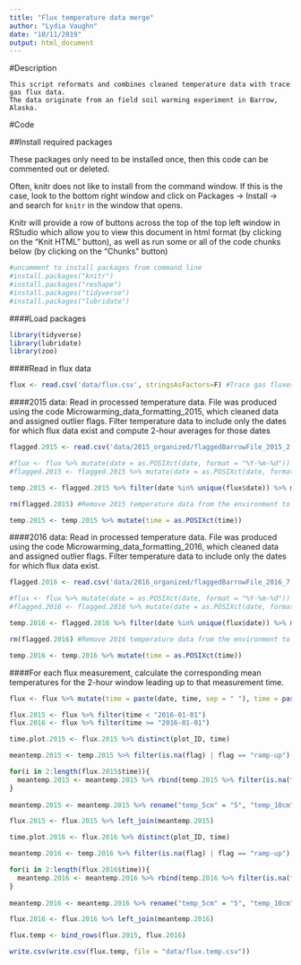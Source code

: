 ```yaml
---
title: "Flux temperature data merge"
author: "Lydia Vaughn"
date: "10/11/2019"
output: html_document
---
```


#Description
```
This script reformats and combines cleaned temperature data with trace gas flux data.
The data originate from an field soil warming experiment in Barrow, Alaska.

```
#Code

##Install required packages

These packages only need to be installed once, then this code can be commented out or deleted.

Often, knitr does not like to install from the command window. If this is the case, look to the bottom right window and click on Packages -> Install -> and search for `knitr` in the window that opens.  

Knitr will provide a row of buttons across the top of the top left window in RStudio which allow you to view this document in html format (by clicking on the "Knit HTML" button), as well as run some or all of the code chunks below (by clicking on the "Chunks" button)

```r
#uncomment to install packages from command line
#install.packages("knitr")
#install.packages("reshape")
#install.packages("tidyverse")
#install.packages("lubridate")
```

####Load packages
```r
library(tidyverse)
library(lubridate)
library(zoo)
```

####Read in flux data
```r
flux <- read.csv('data/flux.csv', stringsAsFactors=F) #Trace gas fluxes measured from microwarming experiment in 2015 and 2015
```

####2015 data: 
Read in processed temperature data.  File was produced using the code Microwarming_data_formatting_2015, which cleaned data and assigned outlier flags.
Filter temperature data to include only the dates for which flux data exist and compute 2-hour averages for those dates
```r
flagged.2015 <- read.csv('data/2015_organized/flaggedBarrowFile_2015_2.csv', stringsAsFactors=F) #Data following QA/QC, with column flagging outliers

#flux <- flux %>% mutate(date = as.POSIXct(date, format = "%Y-%m-%d")) #uncomment if date formats cause trouble
#flagged.2015 <- flagged.2015 %>% mutate(date = as.POSIXct(date, format = "%Y-%m-%d"))

temp.2015 <- flagged.2015 %>% filter(date %in% unique(flux$date)) %>% mutate(treatment = if_else(heatStat == "H", "A", "C"), plot_ID = paste(block, treatment, sep = ""))

rm(flagged.2015) #Remove 2015 temperature data from the environment to open up memory.  

temp.2015 <- temp.2015 %>% mutate(time = as.POSIXct(time))
```

####2016 data: 
Read in processed temperature data.  File was produced using the code Microwarming_data_formatting_2016, which cleaned data and assigned outlier flags.
Filter temperature data to include only the dates for which flux data exist. 
```r
flagged.2016 <- read.csv('data/2016_organized/flaggedBarrowFile_2016_7.csv', stringsAsFactors=F) #Data following QA/QC, with column flagging outliers

#flux <- flux %>% mutate(date = as.POSIXct(date, format = "%Y-%m-%d")) #uncomment if date formats cause trouble
#flagged.2016 <- flagged.2016 %>% mutate(date = as.POSIXct(date, format = "%Y-%m-%d"))

temp.2016 <- flagged.2016 %>% filter(date %in% unique(flux$date)) %>% mutate(treatment = if_else(heatStat == "H", "A", "C"), plot_ID = paste(block, treatment, sep = ""))

rm(flagged.2016) #Remove 2016 temperature data from the environment to open up memory.  

temp.2016 <- temp.2016 %>% mutate(time = as.POSIXct(time))
```

####For each flux measurement, calculate the corresponding mean temperatures for the 2-hour window leading up to that measurement time.  
```r
flux <- flux %>% mutate(time = paste(date, time, sep = " "), time = paste(time, ":00", sep = ""), time = as.POSIXct(time, format = "%Y-%m-%d %H:%M:%S"))

flux.2015 <- flux %>% filter(time < "2016-01-01")
flux.2016 <- flux %>% filter(time >= "2016-01-01")

time.plot.2015 <- flux.2015 %>% distinct(plot_ID, time)

meantemp.2015 <- temp.2015 %>% filter(is.na(flag) | flag == "ramp-up") %>% filter(plot_ID == time.plot.2015$plot_ID[1], time > time.plot.2015$time[1] - 7200, time <= time.plot.2015$time[1]) %>% group_by(heater, plot_ID, depth, flag) %>% summarize(temp_2h = mean(value)) %>% mutate(time = time.plot.2015$time[1]) %>% spread(key = depth, value = temp_2h) 

for(i in 2:length(flux.2015$time)){
  meantemp.2015 <- meantemp.2015 %>% rbind(temp.2015 %>% filter(is.na(flag) | flag == "ramp-up") %>% filter(plot_ID == time.plot.2015$plot_ID[i], time > time.plot.2015$time[i] - 7200, time <= time.plot.2015$time[i]) %>% group_by(heater, plot_ID, depth, flag) %>% summarize(temp_2h = mean(value)) %>% mutate(time = time.plot.2015$time[i]) %>% spread(key = depth, value = temp_2h))
}
  
meantemp.2015 <- meantemp.2015 %>% rename("temp_5cm" = "5", "temp_10cm" = "10", "temp_15cm" = "15", "temp_20cm" = "20", "temp_25cm" = "25", "temp_35cm" = "35", "temp_50cm" = "50") 

flux.2015 <- flux.2015 %>% left_join(meantemp.2015)

time.plot.2016 <- flux.2016 %>% distinct(plot_ID, time)

meantemp.2016 <- temp.2016 %>% filter(is.na(flag) | flag == "ramp-up") %>% filter(plot_ID == time.plot.2016$plot_ID[1], time > time.plot.2016$time[1] - 7200, time <= time.plot.2016$time[1]) %>% group_by(heater, plot_ID, depth, flag) %>% summarize(temp_2h = mean(value)) %>% mutate(time = time.plot.2016$time[1]) %>% spread(key = depth, value = temp_2h) 

for(i in 2:length(flux.2016$time)){
  meantemp.2016 <- meantemp.2016 %>% rbind(temp.2016 %>% filter(is.na(flag) | flag == "ramp-up") %>% filter(plot_ID == time.plot.2016$plot_ID[i], time > time.plot.2016$time[i] - 7200, time <= time.plot.2016$time[i]) %>% group_by(heater, plot_ID, depth, flag) %>% summarize(temp_2h = mean(value)) %>% mutate(time = time.plot.2016$time[i]) %>% spread(key = depth, value = temp_2h))
}
  
meantemp.2016 <- meantemp.2016 %>% rename("temp_5cm" = "5", "temp_10cm" = "10", "temp_15cm" = "15", "temp_20cm" = "20", "temp_25cm" = "25", "temp_35cm" = "35", "temp_50cm" = "50") 

flux.2016 <- flux.2016 %>% left_join(meantemp.2016)

flux.temp <- bind_rows(flux.2015, flux.2016)

write.csv(write.csv(flux.temp, file = "data/flux.temp.csv"))
```